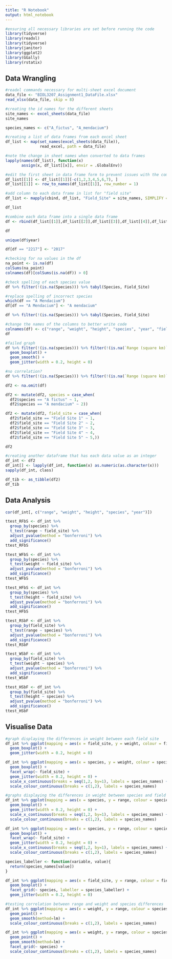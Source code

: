 ```yaml
---
title: "R Notebook"
output: html_notebook
---
```


```r
#ensuring all necessary libraries are set before running the code
library(tidyverse)
library(readxl)
library(tidyverse)
library(janitor)
library(ggplot2)
library(GGally)
library(rstatix)
```
## Data Wrangling

```r
#readxl commands necessary for multi-sheet excel document
data_file <- "BIOL3207_Assignment1_DataFile.xlsx"
read_xlsx(data_file, skip = 8)
```

```r
#creating the id names for the different sheets
site_names <- excel_sheets(data_file)
site_names

species_names <- c("A_fictus", "A_mendacium")
```



```r
#creating a list of data frames from each excel sheet
df_list <- map(set_names(excel_sheets(data_file)),
               read_excel, path = data_file)

#note the change in sheet names when converted to data frames
lapply(names(df_list), function(x)
       assign(x, df_list[[x]], envir = .GlobalEnv))
```

```r
#edit the first sheet in data frame form to prevent issues with the comments within the excel document
df_list[[1]] <- df_list[[1]][-c(1,2,3,4,5,6,7), ]
df_list[[1]] <- row_to_names(df_list[[1]], row_number = 1)

#add column to each data frame in list for "field site"
df_list <- mapply(cbind, df_list, "Field_Site" = site_names, SIMPLIFY = F)

df_list
```

```r
#combine each data frame into a single data frame
df <- rbind(df_list[[1]],df_list[[2]],df_list[[3]],df_list[[4]],df_list[[5]])

df
```

```r
unique(df$year)

df[df == "2217"] <- "2017"
```

```r
#checking for na values in the df
na_point <- is.na(df)
colSums(na_point)
colnames(df)[colSums(is.na(df)) > 0]
```

```r
#check spelling of each species value
df %>% filter(!(is.na(Species))) %>% tabyl(Species, Field_Site)
```

```r
#replace spelling of incorrect species
which(df == "A Mendacium")
df[df == "A Mendacium"] <- "A mendacium"
```

```r
df %>% filter(!(is.na(Species))) %>% tabyl(Species, Field_Site)
```

```r
#change the names of the columns to better write code
colnames(df) <- c("range", "weight", "height", "species", "year", "field_site")
df
```

```r
#failed graph
df %>% filter(!(is.na(species))) %>% filter(!(is.na(`Range (square km)`))) %>% ggplot(mapping = aes(x = Field_Site, y = `Range (square km)`, colour = Field_Site)) +
  geom_boxplot() +
  geom_smooth() +
  geom_jitter(width = 0.2, height = 0)
```

```r
#no correlation?
df %>% filter(!(is.na(Species))) %>% filter(!(is.na(`Range (square km)`))) %>% ggplot(mapping = aes(x = `Weight (kg)`, y = `Range (square km)`, colour = Field_Site)) + geom_point() + geom_smooth()
```

```r
df2 <- na.omit(df)

df2 <- mutate(df2, species = case_when(
  df2$species == "A fictus" ~ 1,
  df2$species == "A mendacium" ~ 2))

df2 <- mutate(df2, field_site = case_when(
  df2$field_site == "Field Site 1" ~ 1,
  df2$field_site == "Field Site 2" ~ 2,
  df2$field_site == "Field Site 3" ~ 3,
  df2$field_site == "Field Site 4" ~ 4,
  df2$field_site == "Field Site 5" ~ 5,))

df2
```

```r
#creating another dataframe that has each data value as an integer
df_int <- df2
df_int[] <- lapply(df_int, function(x) as.numeric(as.character(x)))
sapply(df_int, class)
```

```r
df_tib <- as_tibble(df2)
df_tib
```

## Data Analysis

```r
cor(df_int[, c("range", "weight", "height", "species", "year")])
```

```r
ttest_RFbS <- df_int %>%
  group_by(species) %>%
  t_test(range ~ field_site) %>%
  adjust_pvalue(method = "bonferroni") %>%
  add_significance()
ttest_RFbS

ttest_WFbS <- df_int %>%
  group_by(species) %>%
  t_test(weight ~ field_site) %>%
  adjust_pvalue(method = "bonferroni") %>%
  add_significance()
ttest_WFbS

ttest_HFbS <- df_int %>%
  group_by(species) %>%
  t_test(height ~ field_site) %>%
  adjust_pvalue(method = "bonferroni") %>%
  add_significance()
ttest_HFbS
```

```r
ttest_RSbF <- df_int %>%
  group_by(field_site) %>%
  t_test(range ~ species) %>%
  adjust_pvalue(method = "bonferroni") %>%
  add_significance()
ttest_RSbF

ttest_WSbF <- df_int %>%
  group_by(field_site) %>%
  t_test(weight ~ species) %>%
  adjust_pvalue(method = "bonferroni") %>%
  add_significance()
ttest_WSbF

ttest_HSbF <- df_int %>%
  group_by(field_site) %>%
  t_test(height ~ species) %>%
  adjust_pvalue(method = "bonferroni") %>%
  add_significance()
ttest_HSbF
```

## Visualise Data

```r
#graph displaying the differences in weight between each field site
df_int %>% ggplot(mapping = aes(x = field_site, y = weight, colour = field_site, group = field_site)) +
  geom_boxplot() +
  geom_jitter(width = 0.2, height = 0)

df_int %>% ggplot(mapping = aes(x = species, y = weight, colour = species, group = species)) +
  geom_boxplot() +
  facet_wrap(~ field_site) +
  geom_jitter(width = 0.2, height = 0) +
  scale_x_continuous(breaks = seq(1,2, by=1), labels = species_names) +
  scale_colour_continuous(breaks = c(1,2), labels = species_names)
```

```r
#graphs displaying the differences in weight between species and field sites in relation to each variable separately
df_int %>% ggplot(mapping = aes(x = species, y = range, colour = species, group = species)) +
  geom_boxplot() +
  geom_jitter(width = 0.2, height = 0) +
  scale_x_continuous(breaks = seq(1,2, by=1), labels = species_names) +
  scale_colour_continuous(breaks = c(1,2), labels = species_names)

df_int %>% ggplot(mapping = aes(x = species, y = range, colour = species, group = species)) +
  geom_boxplot() +
  facet_wrap(~ field_site) +
  geom_jitter(width = 0.2, height = 0) +
  scale_x_continuous(breaks = seq(1,2, by=1), labels = species_names) +
  scale_colour_continuous(breaks = c(1,2), labels = species_names)

species_labeller <- function(variable, value){
  return(species_names[value])
}

df_int %>% ggplot(mapping = aes(x = field_site, y = range, colour = field_site, group = field_site)) +
  geom_boxplot() +
  facet_grid(~ species, labeller = species_labeller) +
  geom_jitter(width = 0.2, height = 0)
```

```r
#testing correlation between range and weight and species differences
df_int %>% ggplot(mapping = aes(x = weight, y = range, colour = species, group = species)) +
  geom_point() +
  geom_smooth(method=lm) +
  scale_colour_continuous(breaks = c(1,2), labels = species_names)

df_int %>% ggplot(mapping = aes(x = weight, y = range, colour = species)) +
  geom_point() +
  geom_smooth(method=lm) +
  facet_grid(~ species) +
  scale_colour_continuous(breaks = c(1,2), labels = species_names)
```






























